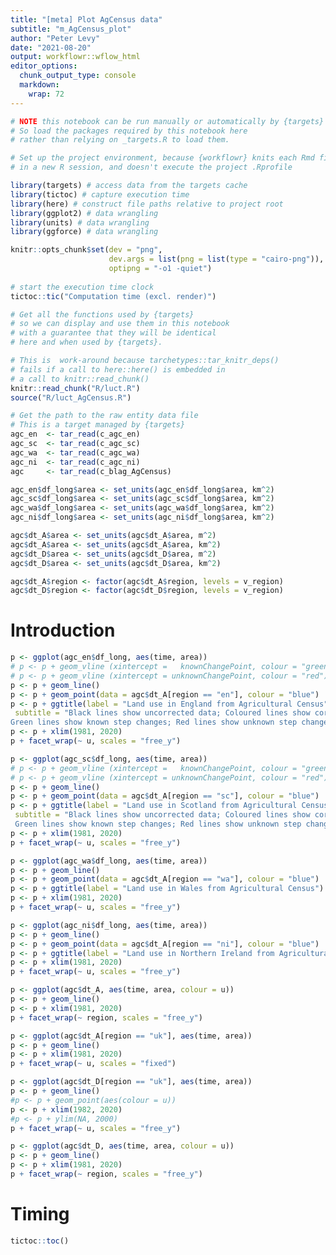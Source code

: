 ```yaml
---
title: "[meta] Plot AgCensus data"
subtitle: "m_AgCensus_plot"
author: "Peter Levy"
date: "2021-08-20"
output: workflowr::wflow_html
editor_options:
  chunk_output_type: console
  markdown: 
    wrap: 72
---
```


```r
# NOTE this notebook can be run manually or automatically by {targets}
# So load the packages required by this notebook here
# rather than relying on _targets.R to load them.

# Set up the project environment, because {workflowr} knits each Rmd file 
# in a new R session, and doesn't execute the project .Rprofile

library(targets) # access data from the targets cache
library(tictoc) # capture execution time
library(here) # construct file paths relative to project root
library(ggplot2) # data wrangling
library(units) # data wrangling
library(ggforce) # data wrangling

knitr::opts_chunk$set(dev = "png",
                      dev.args = list(png = list(type = "cairo-png")),
                      optipng = "-o1 -quiet")
                      
# start the execution time clock
tictoc::tic("Computation time (excl. render)")
```

```r
# Get all the functions used by {targets} 
# so we can display and use them in this notebook
# with a guarantee that they will be identical
# here and when used by {targets}.

# This is  work-around because tarchetypes::tar_knitr_deps()
# fails if a call to here::here() is embedded in 
# a call to knitr::read_chunk()
knitr::read_chunk("R/luct.R")
source("R/luct_AgCensus.R")
```

```r
# Get the path to the raw entity data file
# This is a target managed by {targets}
agc_en  <- tar_read(c_agc_en)
agc_sc  <- tar_read(c_agc_sc)
agc_wa  <- tar_read(c_agc_wa)
agc_ni  <- tar_read(c_agc_ni)
agc     <- tar_read(c_blag_AgCensus)

agc_en$df_long$area <- set_units(agc_en$df_long$area, km^2)
agc_sc$df_long$area <- set_units(agc_sc$df_long$area, km^2)
agc_wa$df_long$area <- set_units(agc_wa$df_long$area, km^2)
agc_ni$df_long$area <- set_units(agc_ni$df_long$area, km^2)

agc$dt_A$area <- set_units(agc$dt_A$area, m^2)
agc$dt_A$area <- set_units(agc$dt_A$area, km^2)
agc$dt_D$area <- set_units(agc$dt_D$area, m^2)
agc$dt_D$area <- set_units(agc$dt_D$area, km^2)

agc$dt_A$region <- factor(agc$dt_A$region, levels = v_region)
agc$dt_D$region <- factor(agc$dt_D$region, levels = v_region)
```


# Introduction

<!--- { ACplotEngland -->
```r
p <- ggplot(agc_en$df_long, aes(time, area))
# p <- p + geom_vline (xintercept =   knownChangePoint, colour = "green")
# p <- p + geom_vline (xintercept = unknownChangePoint, colour = "red")
p <- p + geom_line()
p <- p + geom_point(data = agc$dt_A[region == "en"], colour = "blue")
p <- p + ggtitle(label = "Land use in England from Agricultural Census",
 subtitle = "Black lines show uncorrected data; Coloured lines show corrected data
Green lines show known step changes; Red lines show unknown step changes")
p <- p + xlim(1981, 2020)
p + facet_wrap(~ u, scales = "free_y")
```

<!--- } -->


<!--- { ACplotScotland -->
```r
p <- ggplot(agc_sc$df_long, aes(time, area))
# p <- p + geom_vline (xintercept =   knownChangePoint, colour = "green")
# p <- p + geom_vline (xintercept = unknownChangePoint, colour = "red")
p <- p + geom_line()
p <- p + geom_point(data = agc$dt_A[region == "sc"], colour = "blue")
p <- p + ggtitle(label = "Land use in Scotland from Agricultural Census",
 subtitle = "Black lines show uncorrected data; Coloured lines show corrected data
 Green lines show known step changes; Red lines show unknown step changes")
p <- p + xlim(1981, 2020)
p + facet_wrap(~ u, scales = "free_y")
```

<!--- } -->


<!--- { ACplotWales -->
```r
p <- ggplot(agc_wa$df_long, aes(time, area))
p <- p + geom_line()
p <- p + geom_point(data = agc$dt_A[region == "wa"], colour = "blue")
p <- p + ggtitle(label = "Land use in Wales from Agricultural Census")
p <- p + xlim(1981, 2020)
p + facet_wrap(~ u, scales = "free_y")
```

<!--- } -->


<!--- { plotNIreland -->
```r
p <- ggplot(agc_ni$df_long, aes(time, area))
p <- p + geom_line()
p <- p + geom_point(data = agc$dt_A[region == "ni"], colour = "blue")
p <- p + ggtitle(label = "Land use in Northern Ireland from Agricultural Census")
p <- p + xlim(1981, 2020)
p + facet_wrap(~ u, scales = "free_y")
```

<!--- } -->

<!--- { plot_A_all -->
```r
p <- ggplot(agc$dt_A, aes(time, area, colour = u))
p <- p + geom_line()
p <- p + xlim(1981, 2020)
p + facet_wrap(~ region, scales = "free_y")
```

<!--- { plot_A_uk -->
```r
p <- ggplot(agc$dt_A[region == "uk"], aes(time, area))
p <- p + geom_line()
p <- p + xlim(1981, 2020)
p + facet_wrap(~ u, scales = "fixed")
```

```r
p <- ggplot(agc$dt_D[region == "uk"], aes(time, area))
p <- p + geom_line()
#p <- p + geom_point(aes(colour = u))
p <- p + xlim(1982, 2020)
#p <- p + ylim(NA, 2000)
p + facet_wrap(~ u, scales = "free_y")
```

<!--- { plot_D_all -->
```r
p <- ggplot(agc$dt_D, aes(time, area, colour = u))
p <- p + geom_line()
p <- p + xlim(1981, 2020)
p + facet_wrap(~ region, scales = "free_y")
```
<!--- } -->

# Timing {.unnumbered}

```r
tictoc::toc()
```
